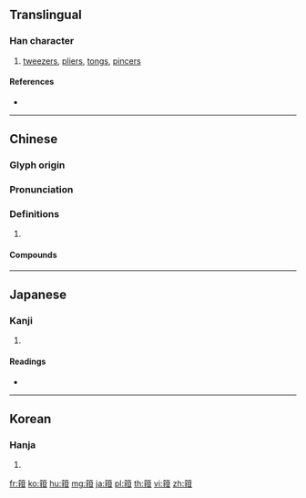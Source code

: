 {{character info/new}}
{{also|钳}}
==Translingual==

===Han character===
{{Han char|rn=118|rad=竹|as=08|sn=14|four=88575|canj=HQTM}}

# [[tweezers]], [[pliers]], [[tongs]], [[pincers]]

====References====
* {{Han ref|kx=0888.100|dkj=26152|dj=1316.060|hdz=52978.050|uh=7B9D|ud=31645|bh=BAE3|bd=47843}}

----

==Chinese==
{{zh-forms}}

===Glyph origin===
{{Han etym}}

===Pronunciation===
{{zh-pron
|m=qián
|c=kim4
|mc=y
|oc=y
|cat=
}}

===Definitions===
{{zh-hanzi}}

# {{rfdef|zh}}

====Compounds====
{{zh-der|箝制|箝口|箝口結舌|箝語|老牛箝嘴|蟹箝}}

----

==Japanese==

===Kanji===
{{ja-kanji|grade=|rs=竹08}}

# {{defn|lang=ja|sort=竹08}}

====Readings====
* {{ja-readings|on=[[かん]] (kan), [[けん]] (ken)|kun=[[はさむ]] (hasamu), [[くびかせ]] (kubikase)|nanori=}}

----

==Korean==

===Hanja===
{{ko-hanja|hangeul=겸|eumhun=|rv=gyeom|mr=kyŏm|y=kyem}}

# {{defn|lang=ko|sort=竹08}}

[[fr:箝]]
[[ko:箝]]
[[hu:箝]]
[[mg:箝]]
[[ja:箝]]
[[pl:箝]]
[[th:箝]]
[[vi:箝]]
[[zh:箝]]